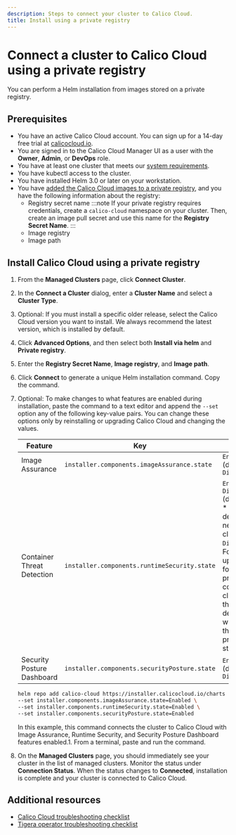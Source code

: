 ```yaml
---
description: Steps to connect your cluster to Calico Cloud.
title: Install using a private registry
---
```


# Connect a cluster to Calico Cloud using a private registry

You can perform a Helm installation from images stored on a private registry.

## Prerequisites

* You have an active Calico Cloud account. You can sign up for a 14-day free trial at [calicocloud.io](https://calicocloud.io).
* You are signed in to the Calico Cloud Manager UI as a user with the **Owner**, **Admin**, or **DevOps** role.
* You have at least one cluster that meets our [system requirements](system-requirements.mdx).
* You have kubectl access to the cluster.
* You have installed Helm 3.0 or later on your workstation.
* You have [added the Calico Cloud images to a private registry](setup-private-registry.mdx), and you have the following information about the registry:
  * Registry secret name
    :::note
    If your private registry requires credentials, create a `calico-cloud` namespace on your cluster.
    Then, create an image pull secret and use this name for the **Registry Secret Name**.
    :::
  * Image registry
  * Image path


## Install Calico Cloud using a private registry

1. From the **Managed Clusters** page, click **Connect Cluster**.
1. In the **Connect a Cluster** dialog, enter a **Cluster Name** and select a **Cluster Type**.
1. Optional: If you must install a specific older release, select the Calico Cloud version you want to install. We always recommend the latest version, which is installed by default.
1. Click **Advanced Options**, and then select both **Install via helm** and **Private registry**.
1. Enter the **Registry Secret Name**, **Image registry**, and **Image path**.
1. Click **Connect** to generate a unique Helm installation command. Copy the command.
1. Optional: To make changes to what features are enabled during installation, paste the command to a text editor and append the `--set` option any of the following key-value pairs.
   You can change these options only by reinstalling or upgrading Calico Cloud and changing the values.

   | Feature | Key | Values |
   |---------|-----|--------|
   | Image Assurance | `installer.components.imageAssurance.state` | `Enabled` (default), `Disabled` |
   | Container Threat Detection | `installer.components.runtimeSecurity.state` | `Enabled`, `Disabled` (default*) <br/> * The default for new clusters is `Disabled`. For upgrades for previously connected clusters, the default will retain the previous state.|
   | Security Posture Dashboard | `installer.components.securityPosture.state` | `Enabled` (default), `Disabled` |

   ```bash title="Example of generated Helm command with user-added parameters"
   helm repo add calico-cloud https://installer.calicocloud.io/charts --force-update && helm upgrade --install calico-cloud-crds calico-cloud/calico-cloud-crds --namespace calico-cloud --create-namespace && helm upgrade --install calico-cloud calico-cloud/calico-cloud --namespace calico-cloud --set apiKey=ryl34elz8:5kdv6siag:ifk1uwruwlgp7vzn7ecijt5zjbf5p9p1il1ag8877ylwjo4muu19wzg2g8x5qa7x --set installer.clusterName=my-cluster --set installer.calicoCloudVersion=v19.1.0 \
   --set installer.components.imageAssurance.state=Enabled \
   --set installer.components.runtimeSecurity.state=Enabled \
   --set installer.components.securityPosture.state=Enabled
   ```
   In this example, this command connects the cluster to Calico Cloud with Image Assurance, Runtime Security, and Security Posture Dashboard features enabled.1. From a terminal, paste and run the command.

1. On the **Managed Clusters** page, you should immediately see your cluster in the list of managed clusters.
   Monitor the status under **Connection Status**.
   When the status changes to **Connected**, installation is complete and your cluster is connected to Calico Cloud.

## Additional resources

* [Calico Cloud troubleshooting checklist](checklist.mdx)
* [Tigera operator troubleshooting checklist](operator-checklist.mdx)